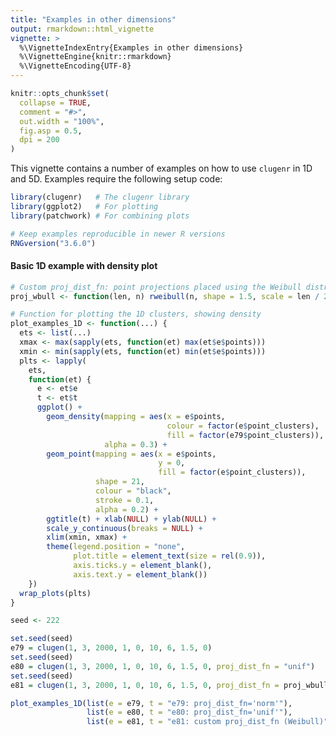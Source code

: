 ```yaml
---
title: "Examples in other dimensions"
output: rmarkdown::html_vignette
vignette: >
  %\VignetteIndexEntry{Examples in other dimensions}
  %\VignetteEngine{knitr::rmarkdown}
  %\VignetteEncoding{UTF-8}
---
```


```r
knitr::opts_chunk$set(
  collapse = TRUE,
  comment = "#>",
  out.width = "100%",
  fig.asp = 0.5,
  dpi = 200
)
```

This vignette contains a number of examples on how to use `clugenr` in 1D and
5D. Examples require the following setup code:

```r
library(clugenr)   # The clugenr library
library(ggplot2)   # For plotting
library(patchwork) # For combining plots

# Keep examples reproducible in newer R versions 
RNGversion("3.6.0") 
```

#### Basic 1D example with density plot

```r
# Custom proj_dist_fn: point projections placed using the Weibull distribution
proj_wbull <- function(len, n) rweibull(n, shape = 1.5, scale = len / 2) - len / 2

# Function for plotting the 1D clusters, showing density
plot_examples_1D <- function(...) {
  ets <- list(...)
  xmax <- max(sapply(ets, function(et) max(et$e$points)))
  xmin <- min(sapply(ets, function(et) min(et$e$points)))
  plts <- lapply(
    ets,
    function(et) {
      e <- et$e
      t <- et$t
      ggplot() +
        geom_density(mapping = aes(x = e$points,
                                   colour = factor(e$point_clusters),
                                   fill = factor(e79$point_clusters)),
                     alpha = 0.3) +
        geom_point(mapping = aes(x = e$points,
                                 y = 0,
                                 fill = factor(e$point_clusters)),
                   shape = 21,
                   colour = "black",
                   stroke = 0.1,
                   alpha = 0.2) +
        ggtitle(t) + xlab(NULL) + ylab(NULL) +
        scale_y_continuous(breaks = NULL) +
        xlim(xmin, xmax) +
        theme(legend.position = "none",
              plot.title = element_text(size = rel(0.9)),
              axis.ticks.y = element_blank(),
              axis.text.y = element_blank())
    })
  wrap_plots(plts)
}

seed <- 222
```

```r
set.seed(seed)
e79 = clugen(1, 3, 2000, 1, 0, 10, 6, 1.5, 0)
set.seed(seed)
e80 = clugen(1, 3, 2000, 1, 0, 10, 6, 1.5, 0, proj_dist_fn = "unif")
set.seed(seed)
e81 = clugen(1, 3, 2000, 1, 0, 10, 6, 1.5, 0, proj_dist_fn = proj_wbull)

plot_examples_1D(list(e = e79, t = "e79: proj_dist_fn='norm'"),
                 list(e = e80, t = "e80: proj_dist_fn='unif'"),
                 list(e = e81, t = "e81: custom proj_dist_fn (Weibull)"))
```

